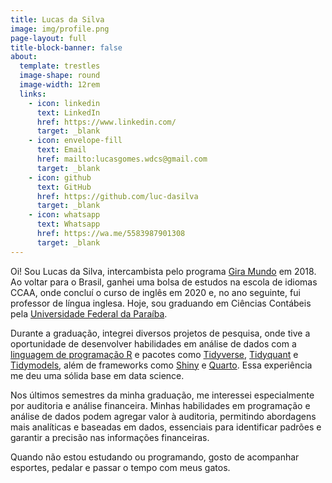 ```yaml
---
title: Lucas da Silva
image: img/profile.png
page-layout: full
title-block-banner: false
about:
  template: trestles
  image-shape: round
  image-width: 12rem
  links: 
    - icon: linkedin
      text: LinkedIn
      href: https://www.linkedin.com/
      target: _blank
    - icon: envelope-fill
      text: Email
      href: mailto:lucasgomes.wdcs@gmail.com
      target: _blank
    - icon: github
      text: GitHub
      href: https://github.com/luc-dasilva
      target: _blank
    - icon: whatsapp
      text: Whatsapp
      href: https://wa.me/5583987901308
      target: _blank
---
```


Oi! Sou Lucas da Silva, intercambista pelo programa [Gira Mundo](https://paraiba.pb.gov.br/diretas/secretaria-da-educacao/programas/programa-gira-mundo){.external target="_blank"} em 2018. Ao voltar para o Brasil, ganhei uma bolsa de estudos na escola de idiomas CCAA, onde concluí o curso de inglês em 2020 e, no ano seguinte, fui professor de língua inglesa. Hoje, sou graduando em Ciências Contábeis pela [Universidade Federal da Paraíba](https://www.ufpb.br/){.external target="_blank"}.

Durante a graduação, integrei diversos projetos de pesquisa, onde tive a oportunidade de desenvolver habilidades em análise de dados com a [linguagem de programação R](https://cran.r-project.org/){.external target="_blank"} e pacotes como [Tidyverse](#0){.external target="_blank"}, [Tidyquant](#0){.external target="_blank"} e [Tidymodels](#0){.external target="_blank"}, além de frameworks como [Shiny](#0){.external target="_blank"} e [Quarto](#0){.external target="_blank"}. Essa experiência me deu uma sólida base em data science.

Nos últimos semestres da minha graduação, me interessei especialmente por auditoria e análise financeira. Minhas habilidades em programação e análise de dados podem agregar valor à auditoria, permitindo abordagens mais analíticas e baseadas em dados, essenciais para identificar padrões e garantir a precisão nas informações financeiras.

Quando não estou estudando ou programando, gosto de acompanhar esportes, pedalar e passar o tempo com meus gatos.